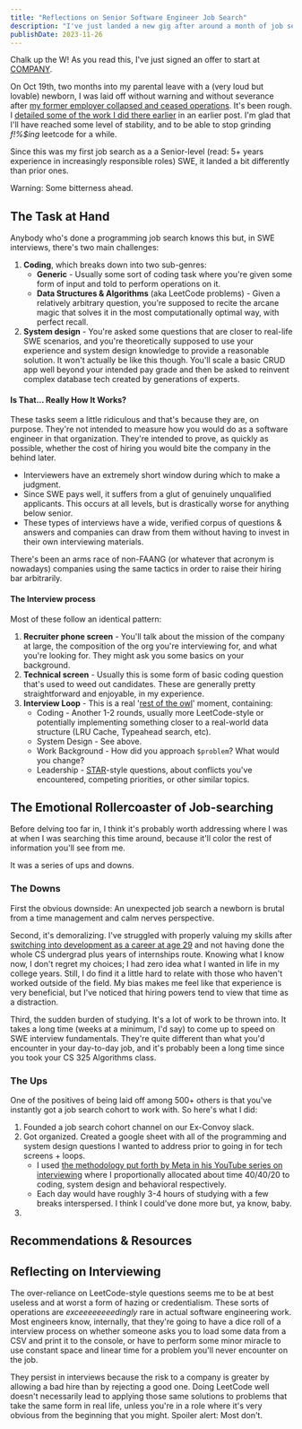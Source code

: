 ```yaml
---
title: "Reflections on Senior Software Engineer Job Search"
description: "I've just landed a new gig after around a month of job searching post-Convoy explosion. Here's what I learned."
publishDate: 2023-11-26
---
```


Chalk up the W! As you read this, I've just signed an offer to start at [COMPANY](https://company.website).

On Oct 19th, two months into my parental leave with a (very loud but lovable) newborn, I was laid off without warning and without severance after [my former employer collapsed and ceased operations](https://www.geekwire.com/2023/convoy-collapse-read-ceos-memo-detailing-sudden-shutdown-of-seattle-trucking-startup/). It's been rough. I [detailed some of the work I did there earlier](/blog/optimal-deck-chair-rearranging) in an earlier post. I'm glad that I'll have reached some level of stability, and to be able to stop grinding _f!%$ing_ leetcode for a while.

Since this was my first job search as a a Senior-level (read: 5+ years experience in increasingly responsible roles) SWE, it landed a bit differently than prior ones.

Warning: Some bitterness ahead.

## The Task at Hand

Anybody who's done a programming job search knows this but, in SWE interviews, there's two main challenges:

1. **Coding**, which breaks down into two sub-genres:
    - **Generic** - Usually some sort of coding task where you're given some form of input and told to perform operations on it.
    - **Data Structures & Algorithms** (aka LeetCode problems) - Given a relatively arbitrary question, you're supposed to recite the arcane magic that solves it in the most computationally optimal way, with perfect recall.
2. **System design** - You're asked some questions that are closer to real-life SWE scenarios, and you're theoretically supposed to use your experience and system design knowledge to provide a reasonable solution. It won't actually be like this though. You'll scale a basic CRUD app well beyond your intended pay grade and then be asked to reinvent complex database tech created by generations of experts.

#### Is That... Really How It Works?

These tasks seem a little ridiculous and that's because they are, on purpose. They're not intended to measure how you would do as a software engineer in that organization. They're intended to prove, as quickly as possible, whether the cost of hiring you would bite the company in the behind later.

- Interviewers have an extremely short window during which to make a judgment.
- Since SWE pays well, it suffers from a glut of genuinely unqualified applicants. This occurs at all levels, but is drastically worse for anything below senior.
- These types of interviews have a wide, verified corpus of questions & answers and companies can draw from them without having to invest in their own interviewing materials.

There's been an arms race of non-FAANG (or whatever that acronym is nowadays) companies using the same tactics in order to raise their hiring bar arbitrarily.

#### The Interview process

Most of these follow an identical pattern:

1. **Recruiter phone screen** - You'll talk about the mission of the company at large, the composition of the org you're interviewing for, and what you're looking for. They might ask you some basics on your background.
2. **Technical screen** - Usually this is some form of basic coding question that's used to weed out candidates. These are generally pretty straightforward and enjoyable, in my experience.
3. **Interview Loop** - This is a real '[rest of the owl](https://knowyourmeme.com/memes/how-to-draw-an-owl)' moment, containing:
    - Coding - Another 1-2 rounds, usually more LeetCode-style or potentially implementing something closer to a real-world data structure (LRU Cache, Typeahead search, etc).
    - System Design - See above.
    - Work Background - How did you approach `$problem`? What would you change?
    - Leadership - [STAR](https://www.indeed.com/career-advice/interviewing/how-to-use-the-star-interview-response-technique)-style questions, about conflicts you've encountered, competing priorities, or other similar topics.

## The Emotional Rollercoaster of Job-searching

Before delving too far in, I think it's probably worth addressing where I was at when I was searching this time around, because it'll color the rest of information you'll see from me.

It was a series of ups and downs.

### The Downs

First the obvious downside: An unexpected job search a newborn is brutal from a time management and calm nerves perspective.

Second, it's demoralizing. I've struggled with properly valuing my skills after [switching into development as a career at age 29](/blog/career-switch) and not having done the whole CS undergrad plus years of internships route. Knowing what I know now, I don't regret my choices; I had zero idea what I wanted in life in my college years. Still, I do find it a little hard to relate with those who haven't worked outside of the field. My bias makes me feel like that experience is very beneficial, but I've noticed that hiring powers tend to view that time as a distraction.

Third, the sudden burden of studying. It's a lot of work to be thrown into. It takes a long time (weeks at a minimum, I'd say) to come up to speed on SWE interview fundamentals. They're quite different than what you'd encounter in your day-to-day job, and it's probably been a long time since you took your CS 325 Algorithms class.

### The Ups

One of the positives of being laid off among 500+ others is that you've instantly got a job search cohort to work with. So here's what I did:

1. Founded a job search cohort channel on our Ex-Convoy slack.
2. Got organized. Created a google sheet with all of the programming and system design questions I wanted to address prior to going in for tech screens + loops.
    - I used [the methodology put forth by Meta in his YouTube series on interviewing]() where I proportionally allocated about time 40/40/20 to coding, system design and behavioral respectively.
    - Each day would have roughly 3-4 hours of studying with a few breaks interspersed. I think I could've done more but, ya know, baby.
3. 

## Recommendations & Resources

## Reflecting on Interviewing

The over-reliance on LeetCode-style questions seems me to be at best useless and at worst a form of hazing or credentialism. These sorts of operations are _exceeeeeeeedingly_ rare in actual software engineering work.  Most engineers know, internally, that they're going to have a dice roll of a interview process on whether someone asks you to load some data from a CSV and print it to the console, or have to perform some minor miracle to use constant space and linear time for a problem you'll never encounter on the job.

They persist in interviews because the risk to a company is greater by allowing a bad hire than by rejecting a good one. Doing LeetCode well doesn't necessarily lead to applying those same solutions to problems that take the same form in real life, unless you're in a role where it's very obvious from the beginning that you might. Spoiler alert: Most don't.
